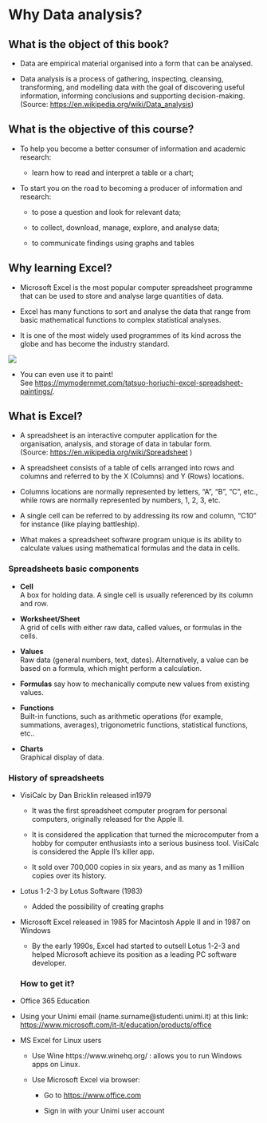 # Why Data analysis?

## What is the object of this book?

-   Data are empirical material organised into a form that can be analysed.

-   Data analysis is a process of gathering, inspecting, cleansing, transforming, and modelling data with the goal of discovering useful information, informing conclusions and supporting decision-making.\
    (Source: <https://en.wikipedia.org/wiki/Data_analysis>)

## What is the objective of this course?

-   To help you become a better consumer of information and academic research:

    -   learn how to read and interpret a table or a chart;

-   To start you on the road to becoming a producer of information and research:

    -   to pose a question and look for relevant data;

    -   to collect, download, manage, explore, and analyse data;

    -   to communicate findings using graphs and tables

## Why learning Excel?

-   Microsoft Excel is the most popular computer spreadsheet programme that can be used to store and analyse large quantities of data.

-   Excel has many functions to sort and analyse the data that range from basic mathematical functions to complex statistical analyses.

-   It is one of the most widely used programmes of its kind across the globe and has become the industry standard.

![](images/image-102813876.png)

-   You can even use it to paint!\
    See <https://mymodernmet.com/tatsuo-horiuchi-excel-spreadsheet-paintings/>.

## What is Excel?

-   A spreadsheet is an interactive computer application for the organisation, analysis, and storage of data in tabular form.\
    (Source: <https://en.wikipedia.org/wiki/Spreadsheet> )

-   A spreadsheet consists of a table of cells arranged into rows and columns and referred to by the X (Columns) and Y (Rows) locations.

-   Columns locations are normally represented by letters, "A", "B", "C", etc., while rows are normally represented by numbers, 1, 2, 3, etc.

-   A single cell can be referred to by addressing its row and column, "C10" for instance (like playing battleship).

-   What makes a spreadsheet software program unique is its ability to calculate values using mathematical formulas and the data in cells.

### Spreadsheets basic components

-   **Cell\
    ** A box for holding data. A single cell is usually referenced by its column and row.

-   **Worksheet/Sheet\
    ** A grid of cells with either raw data, called values, or formulas in the cells.

-   **Values\
    ** Raw data (general numbers, text, dates). Alternatively, a value can be based on a formula, which might perform a calculation.

-   **Formulas** say how to mechanically compute new values from existing values.

-   **Functions\
    ** Built-in functions, such as arithmetic operations (for example, summations, averages), trigonometric functions, statistical functions, etc..

-   **Charts\
    ** Graphical display of data.

### History of spreadsheets

-   VisiCalc by Dan Bricklin released in1979

    -   It was the first spreadsheet computer program for personal computers, originally released for the Apple II.

    -   It is considered the application that turned the microcomputer from a hobby for computer enthusiasts into a serious business tool. VisiCalc is considered the Apple II's killer app.

    -   It sold over 700,000 copies in six years, and as many as 1 million copies over its history.

-   Lotus 1-2-3 by Lotus Software (1983)

    -   Added the possibility of creating graphs

-   Microsoft Excel released in 1985 for Macintosh Apple II and in 1987 on Windows

    -   By the early 1990s, Excel had started to outsell Lotus 1-2-3 and helped Microsoft achieve its position as a leading PC software developer.

    ### How to get it?

-   Office 365 Education

-   Using your Unimi email (name.surname\@studenti.unimi.it) at this link: <https://www.microsoft.com/it-it/education/products/office>

-   MS Excel for Linux users

    -   Use Wine https://www.winehq.org/ : allows you to run Windows apps on Linux.

    -   Use Microsoft Excel via browser:

        -   Go to <https://www.office.com>

        -   Sign in with your Unimi user account
